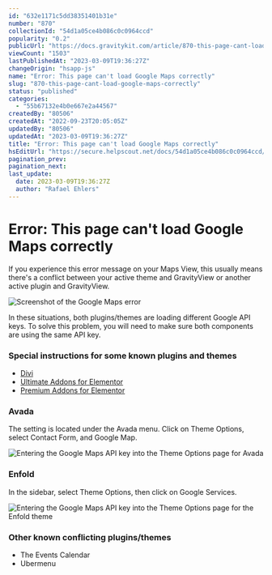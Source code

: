```yaml
---
id: "632e1171c5dd38351401b31e"
number: "870"
collectionId: "54d1a05ce4b086c0c0964ccd"
popularity: "0.2"
publicUrl: "https://docs.gravitykit.com/article/870-this-page-cant-load-google-maps-correctly"
viewCount: "1503"
lastPublishedAt: "2023-03-09T19:36:27Z"
changeOrigin: "hsapp-js"
name: "Error: This page can't load Google Maps correctly"
slug: "870-this-page-cant-load-google-maps-correctly"
status: "published"
categories: 
  - "55b67132e4b0e667e2a44567"
createdBy: "80506"
createdAt: "2022-09-23T20:05:05Z"
updatedBy: "80506"
updatedAt: "2023-03-09T19:36:27Z"
title: "Error: This page can't load Google Maps correctly"
hsEditUrl: "https://secure.helpscout.net/docs/54d1a05ce4b086c0c0964ccd/article/632e1171c5dd38351401b31e"
pagination_prev: 
pagination_next: 
last_update:
  date: 2023-03-09T19:36:27Z
  author: "Rafael Ehlers"
---
```


# Error: This page can't load Google Maps correctly

If you experience this error message on your Maps View, this usually means there's a conflict between your active theme and GravityView or another active plugin and GravityView.

![Screenshot of the Google Maps error](https://s3.amazonaws.com/helpscout.net/docs/assets/54c58489e4b051242988532c/images/632e0f109c3e7c7d6a1ac1a2/file-A4dLo2RfU5.png)

In these situations, both plugins/themes are loading different Google API keys. To solve this problem, you will need to make sure both components are using the same API key.

###  Special instructions for some known plugins and themes

- [Divi](https://docs.gravitykit.com/article/869-adding-your-google-maps-api-key-into-divi)
- [Ultimate Addons for Elementor](https://docs.gravitykit.com/article/858-adding-your-google-maps-api-key-into-ultimate-addons-for-elementor)
- [Premium Addons for Elementor](https://docs.gravitykit.com/article/903-adding-your-google-maps-api-key-into-premium-addons-for-elementor)

### Avada

The setting is located under the Avada menu. Click on Theme Options, select Contact Form, and Google Map.

![Entering the Google Maps API key into the Theme Options page for Avada](https://s3.amazonaws.com/helpscout.net/docs/assets/54c58489e4b051242988532c/images/5d9b636e04286364bc9013fa/file-OwyP9g0qQ3.png)

### Enfold

In the sidebar, select Theme Options, then click on Google Services.

![Entering the Google Maps API key into the Theme Options page for the Enfold theme](https://s3.amazonaws.com/helpscout.net/docs/assets/54c58489e4b051242988532c/images/5d9b646604286364bc9013ff/file-polIMkXP1n.png)

###  Other known conflicting plugins/themes

- The Events Calendar
- Ubermenu